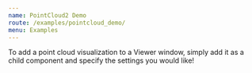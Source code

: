 ```yaml
---
name: PointCloud2 Demo
route: /examples/pointcloud_demo/
menu: Examples
---
```


To add a point cloud visualization to a Viewer window, simply add it as a child component and specify the settings you would like!



<Playground>
  <ROS>
    <ToggleConnect />
    <Viewer height="500px" background="black">
      <ViewerGrid cellSize='1' planeCellCount='10' centerLineColor='#ffffff' color='#aaaaaa' />
      <PointCloud2 topic="/points2" compression="cbor" size={0.1} />
    </Viewer>
  </ROS>
</Playground>


